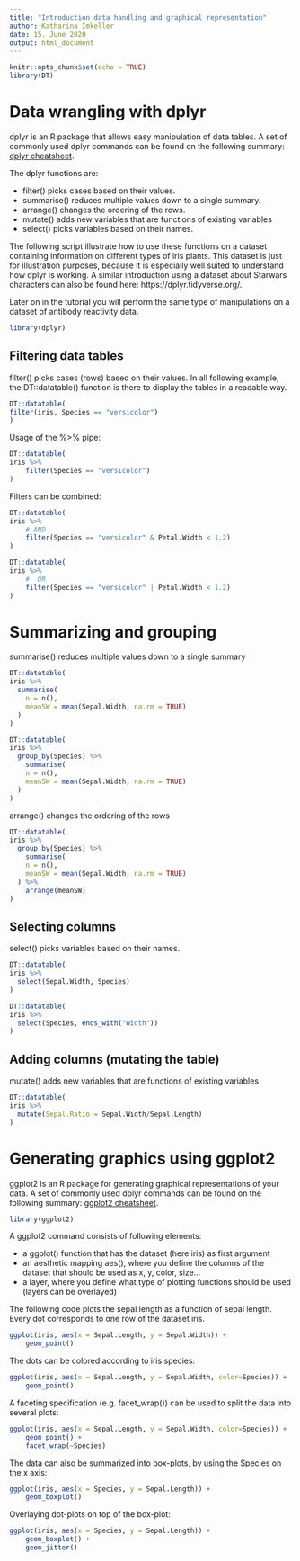 ```yaml
---
title: "Introduction data handling and graphical representation"
author: Katharina Imkeller
date: 15. June 2020
output: html_document
---
```


```r
knitr::opts_chunk$set(echo = TRUE)
library(DT)
```

# Data wrangling with dplyr

dplyr is an R package that allows easy manipulation of data tables.
A set of commonly used dplyr commands can be found on the following 
summary: [dplyr cheatsheet](./data-transformation_cheatsheet.pdf).

The dplyr functions are:

* filter() picks cases based on their values.
* summarise() reduces multiple values down to a single summary.
* arrange() changes the ordering of the rows.
* mutate() adds new variables that are functions of existing variables
* select() picks variables based on their names.

The following script illustrate how to use these functions on a dataset 
containing information on different types of iris plants. This dataset 
is just for illustration purposes, because it is especially well suited 
to understand how dplyr is working. A similar introduction using a dataset 
about Starwars characters can also be found here: https://dplyr.tidyverse.org/.

Later on in the tutorial you will perform the same type of manipulations 
on a dataset of antibody reactivity data.

```r
library(dplyr)
```


## Filtering data tables

filter() picks cases (rows) based on their values.
In all following example, the DT::datatable() function is there to display the
tables in a readable way.

```r
DT::datatable(
filter(iris, Species == "versicolor")
)
```

Usage of the %>% pipe:
```r
DT::datatable(
iris %>%
    filter(Species == "versicolor")
)
```

Filters can be combined:
```r
DT::datatable(
iris %>%
    # AND
    filter(Species == "versicolor" & Petal.Width < 1.2) 
)
```

```r
DT::datatable(
iris %>%
    #  OR
    filter(Species == "versicolor" | Petal.Width < 1.2) 
)
```

# Summarizing and grouping

summarise() reduces multiple values down to a single summary

```r
DT::datatable(
iris %>%
  summarise(
    n = n(),
    meanSW = mean(Sepal.Width, na.rm = TRUE)
  ) 
)
```

```r
DT::datatable(
iris %>%
  group_by(Species) %>%
    summarise(
    n = n(),
    meanSW = mean(Sepal.Width, na.rm = TRUE)
  )
)
```


arrange() changes the ordering of the rows

```r
DT::datatable(
iris %>%
  group_by(Species) %>%
    summarise(
    n = n(),
    meanSW = mean(Sepal.Width, na.rm = TRUE)
  ) %>%
    arrange(meanSW)
)
```

## Selecting columns

select() picks variables based on their names.

```r
DT::datatable(
iris %>%
  select(Sepal.Width, Species)
)
```

```r
DT::datatable(
iris %>%
  select(Species, ends_with("Width"))
)
```


## Adding columns (mutating the table)

mutate() adds new variables that are functions of existing variables

```r
DT::datatable(
iris %>%
  mutate(Sepal.Ratio = Sepal.Width/Sepal.Length) 
)
```


# Generating graphics using ggplot2

ggplot2 is an R package for generating graphical representations of your data.
A set of commonly used dplyr commands can be found on the following 
summary: [ggplot2 cheatsheet](./data-visualization-2.1_cheatsheet.pdf).

```r
library(ggplot2)
```

A ggplot2 command consists of following elements:

* a ggplot() function that has the dataset  (here iris) as first argument
* an aesthetic mapping aes(), where you define the columns of the dataset 
that should be used as x, y, color, size...
* a layer, where you define what type of plotting functions should be used 
(layers can be overlayed)

The following code plots the sepal length as a function of sepal length. 
Every dot corresponds to one row of the dataset iris.

```r
ggplot(iris, aes(x = Sepal.Length, y = Sepal.Width)) +
    geom_point()
```

The dots can be colored according to iris species:

```r
ggplot(iris, aes(x = Sepal.Length, y = Sepal.Width, color=Species)) +
    geom_point()
```

A faceting specification (e.g. facet_wrap()) can be used to split the data into several plots:

```r
ggplot(iris, aes(x = Sepal.Length, y = Sepal.Width, color=Species)) +
    geom_point() +
    facet_wrap(~Species)
```

The data can also be summarized into box-plots, by using the Species on the x axis:

```r
ggplot(iris, aes(x = Species, y = Sepal.Length)) +
    geom_boxplot()
```

Overlaying dot-plots on top of the box-plot:

```r
ggplot(iris, aes(x = Species, y = Sepal.Length)) +
    geom_boxplot() +
    geom_jitter()
```



